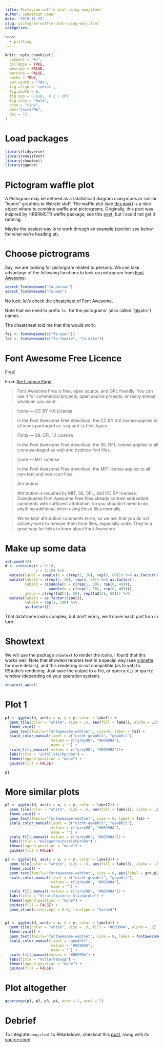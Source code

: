 ```yaml
---
title: Pictogram waffle plot using emojifont
author: Sebastian Sauer
date: '2019-11-25'
slug: pictogram-waffle-plot-using-emojifont
categories:
  
tags:
  - plotting
---
```




```r
knitr::opts_chunk$set(
  comment = "#>",
  collapse = TRUE,
  message = FALSE,
  warning = FALSE,
  cache = TRUE,
  out.width = "70%",
  fig.align = 'center',
  fig.width = 6,
  fig.asp = 0.618,  # 1 / phi
  fig.show = "hold",
  size = "tiny",
  dev="CairoPNG",
  dpi = 72
)
```





# Load packages

```r
library(tidyverse)
library(emojifont)
library(showtext)
library(ggpubr)
```



# Pictogram waffle plot


A Pictogram may be defined as a (statistical) diagram using icons or similar "iconic" graphics to illstrate stuff. The waffle plot (see [this post](https://data-se.netlify.com/2019/11/24/how-to-draw-a-waffle-plot/)) is a nice object where to combine waffle and pictorgrams. Originally, this post was inspired by HRBRMSTR waffle package, see this [post](https://github.com/hrbrmstr/waffle), but I could not get it running.


Maybe the easiest way is to work through an example (spoiler: see below for what we're heading at).


# Choose pictrograms


Say, we are looking for pictorgram related to persons. We can take advantage of the following functions to look up pictrogram from [Font Awesome](https://fontawesome.com/):

```r
search_fontawesome("fa-person")
search_fontawesome("fa-man")
```

No luck; let's check the [cheatsheet](https://www.google.com/search?q=fontawesome+cheatsheet&oq=font&aqs=chrome.1.69i60j69i59l3j69i57j69i59j69i60l2.4695j0j7&sourceid=chrome&ie=UTF-8) of Font Awesome.


Note that we need to prefix `fa-` for the pictograms' (also called "glyphs") names.

The cheatsheet told me that this would work:




```r
fa1 <- fontawesome(c("fa-user"))
fa2 <- fontawesome(c("fa-female", "fa-male"))
```

# Font Awesome Free Licence

Free!

From [the Licence Page](https://fontawesome.com/license/free):

>   Font Awesome Free is free, open source, and GPL friendly. You can use it for commercial projects, open source projects, or really almost whatever you want.

>   Icons — CC BY 4.0 License

>   In the Font Awesome Free download, the CC BY 4.0 license applies to all icons packaged as .svg and .js files types.

>   Fonts — SIL OFL 1.1 License

>   In the Font Awesome Free download, the SIL OFL license applies to all icons packaged as web and desktop font files.

>   Code — MIT License

>   In the Font Awesome Free download, the MIT license applies to all non-font and non-icon files.

>   Attribution

>   Attribution is required by MIT, SIL OFL, and CC BY licenses. Downloaded Font Awesome Free files already contain embedded comments with sufficient attribution, so you shouldn't need to do anything additional when using these files normally.

>   We've kept attribution comments terse, so we ask that you do not actively work to remove them from files, especially code. They're a great way for folks to learn about Font Awesome.


# Make up some data


```r
set.seed(42)
d <- crossing(x = 1:10,
              y = 1:10) %>%
  mutate(label = sample(x = c(rep(1, 20), rep(0, 80))) %>% as.factor()) %>%
  mutate(label2 = c(rep(1, 20), rep(0, 80)) %>% as.factor(),
         label3 = c(sample(x = c(rep(1, 10), rep(0, 40))),
                    sample(x = c(rep(1, 10), rep(0, 40)))),
         group = c(rep(fa2[1], 50), rep(fa2[2], 50))) %>%
  mutate(label3 = as.factor(label3),
         label4 = rep(1, 100) %>%
         as.factor())
```

That dataframe looks complex, but don't worry, we'll cover each part turn in turn.


# Showtext

We will use the package `showtext` to render the icons. I found that this works well. Note that showtext renders text in a special way (see [vignette](https://cran.rstudio.com/web/packages/showtext/vignettes/introduction.html) for more details), and this rendering in *not* compatible (as to yet) to RStudio's rendering. Just save the output to a file, or open a `X11` or `quartz` window (depending on your operation system).

```r
showtext_auto()
```


# Plot 1


```r
p1 <- ggplot(d, aes(x = x, y = y, color = label)) +
  geom_tile(color = "white", size = .5, aes(fill = label), alpha = .2) +
  theme_void() +
  geom_text(family='fontawesome-webfont', size=8, label = fa1) +
  scale_color_manual(label = c("nicht-gewählt", "gewählt"),
                     values = c("grey80", "#00998A"),
                     name = "") +
  scale_fill_manual( values = c("grey80", "#00998A"))+
  labs(title = "Zufallstichprobe") +
  theme(legend.position = "none") +
  guides(fill = FALSE)

p1
```



# More similar plots


```r
p2 <- ggplot(d, aes(x = x, y = y, color = label2)) +
  geom_tile(color = "white", size = .5, aes(fill = label2), alpha = .2) +
  theme_void() +
  geom_text(family='fontawesome-webfont', size = 8, label = fa1) +
  scale_color_manual(label = c("nicht-gewählt", "gewählt"),
                     values = c("grey80", "#00998A"),
                     name = "") +
  scale_fill_manual( values = c("grey80", "#00998A")) +
  labs(title = "Gelegenheitsstichprobe") +
  theme(legend.position = "none") +
  guides(fill = FALSE)
```



```r
p3 <- ggplot(d, aes(x = x, y = y, color = label3)) +
  geom_tile(color = "white", size = .5, aes(fill = label3), alpha = .2) +
  theme_void() +
  geom_text(family='fontawesome-webfont', size = 8, aes(label = group)) +
  scale_color_manual(label = c("nicht-gewählt", "gewählt"),
                     values = c("grey80", "#00998A"),
                     name = "") +
  scale_fill_manual( values = c("grey80", "#00998A")) +
  labs(title = "Stratifizierte Stichprobe") +
  theme(legend.position = "none") +
  guides(fill = FALSE) +
  geom_vline(xintercept = 5.5, linetype = "dashed")


p4 <- ggplot(d, aes(x = x, y = y, color = label4)) +
  geom_tile(color = "white", size = .5, fill = "#00998A", alpha = .2) +
  theme_void() +
  geom_text(family='fontawesome-webfont', size = 8, label = fontawesome("fa-user")) +
  scale_color_manual(label = "gewählt",
                     values = "#00998A",
                     name = "") +
  scale_fill_manual(values = "#00998A") +
  labs(title = "Vollerhebung") +
  theme(legend.position = "none") +
  guides(fill = FALSE)
```




# Plot altogether


```r
ggarrange(p1, p2, p3, p4, nrow = 2, ncol = 2)
```




# Debrief


To integrate `emojifont` to RMarkdown, checkout this [post](https://cran.rstudio.com/web/packages/showtext/vignettes/introduction.html), along with its [source code](https://github.com/yixuan/en/blob/gh-pages/files/showtext-knitr.Rmd).
